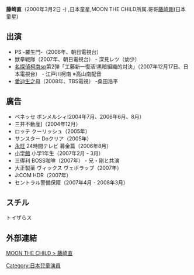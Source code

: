 {{Copy edit|time=2020-11-27T01:56:33+00:00}}
'''藤崎直'''（2000年3月2日 -) ,日本童星,MOON THE CHILD所属.哥哥[[藤崎剛|藤崎剛]](日本童星)

== 出演 ==

*PS -羅生門-（2006年、朝日電視台）
*獣拳戦隊（2007年、朝日電視台） - 深見レツ（幼少）
*[[名探偵柯南|名探偵柯南]]sp第2弾「工藤新一復活!黒暗組織的対決」（2007年12月17日、日本電視台） - 江戸川柯南 ※高山南配音
*[[愛迪生之母|愛迪生之母]]（2008年、TBS電視） -桑田浩平

== 廣告 ==
*ベネッセ ボンメルシィ!2004年7月、2006年6月、8月） 
*三井不動産]（2004年12月） 
*ロッテ クーリッシュ（2005年） 
*サンスター Doクリア（2005年） 
*[[永旺|永旺]] 24時間テレビ 募金篇（2006年8月） 
*[[小学館|小学館]] 小学1年生（2007年2月 - 3月） 
*三得利 BOSS咖啡（2007年） - 兄・剛と共演 
*大正製薬 ヴィックス ヴェポラッブ（2007年） 
*J:COM HDR（2007年） 
*セントラル警備保障（2007年4月 - 2008年3月）

== スチル ==
トイザらス

== 外部連結 ==
[https://web.archive.org/web/20080513151315/http://www.moon-the-child.com/profile/cat06/fujisaki-nao.html MOON THE CHILD > 藤崎直]

{{DEFAULTSORT:Fujisaki Nao}}
[[Category:日本兒童演員|Category:日本兒童演員]]